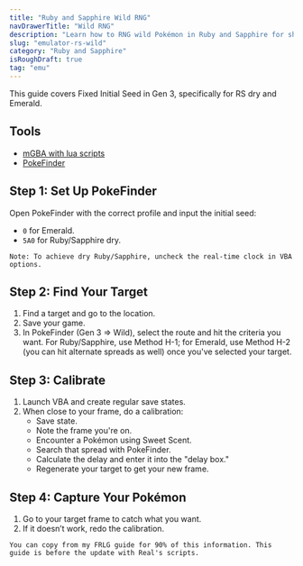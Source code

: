 ```yaml
---
title: "Ruby and Sapphire Wild RNG"
navDrawerTitle: "Wild RNG"
description: "Learn how to RNG wild Pokémon in Ruby and Sapphire for shiny and high-IV results."
slug: "emulator-rs-wild"
category: "Ruby and Sapphire"
isRoughDraft: true
tag: "emu"
---
```


This guide covers Fixed Initial Seed in Gen 3, specifically for RS dry and Emerald.

## Tools

- [mGBA with lua scripts](/mgba-setup)
- [PokeFinder](/pokefinder)

## Step 1: Set Up PokeFinder

Open PokeFinder with the correct profile and input the initial seed:

- `0` for Emerald.
- `5A0` for Ruby/Sapphire dry.

```
Note: To achieve dry Ruby/Sapphire, uncheck the real-time clock in VBA options.
```

## Step 2: Find Your Target

1. Find a target and go to the location.
2. Save your game.
3. In PokeFinder (Gen 3 => Wild), select the route and hit the criteria you want. For Ruby/Sapphire, use Method H-1; for Emerald, use Method H-2 (you can hit alternate spreads as well) once you've selected your target.

## Step 3: Calibrate

1. Launch VBA and create regular save states.
2. When close to your frame, do a calibration:
   - Save state.
   - Note the frame you're on.
   - Encounter a Pokémon using Sweet Scent.
   - Search that spread with PokeFinder.
   - Calculate the delay and enter it into the "delay box."
   - Regenerate your target to get your new frame.

## Step 4: Capture Your Pokémon

1. Go to your target frame to catch what you want.
2. If it doesn’t work, redo the calibration.

```
You can copy from my FRLG guide for 90% of this information. This guide is before the update with Real's scripts.
```
